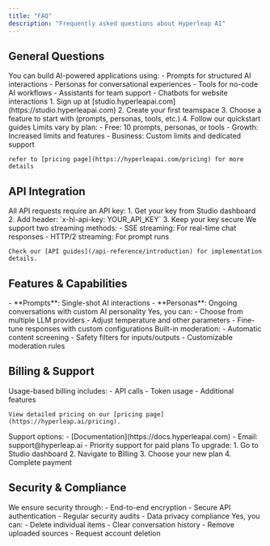 ```yaml
---
title: "FAQ"
description: "Frequently asked questions about Hyperleap AI"
---
```


## General Questions

<AccordionGroup>
  <Accordion title="What can I build with Hyperleap AI?">
    You can build AI-powered applications using:
    - Prompts for structured AI interactions
    - Personas for conversational experiences
    - Tools for no-code AI workflows
    - Assistants for team support
    - Chatbots for website interactions
  </Accordion>

<Accordion title="How do I get started?">
  1. Sign up at [studio.hyperleapai.com](https://studio.hyperleapai.com) 
  2. Create your first teamspace 
  3. Choose a feature to start with (prompts, personas, tools, etc.) 
  4. Follow our quickstart guides
</Accordion>

  <Accordion title="What are the usage limits?">
    Limits vary by plan:
    - Free: 10 prompts, personas, or tools
    - Growth: Increased limits and features
    - Business: Custom limits and dedicated support

    refer to [pricing page](https://hyperleapai.com/pricing) for more details

  </Accordion>
</AccordionGroup>

## API Integration

<AccordionGroup>
  <Accordion title="How do I authenticate API requests?">
    All API requests require an API key:
    1. Get your key from Studio dashboard
    2. Add header: `x-hl-api-key: YOUR_API_KEY`
    3. Keep your key secure
  </Accordion>

  <Accordion title="How do I handle streaming responses?">
    We support two streaming methods:
    - SSE streaming: For real-time chat responses
    - HTTP/2 streaming: For prompt runs
    
    Check our [API guides](/api-reference/introduction) for implementation details.
  </Accordion>
</AccordionGroup>

## Features & Capabilities

<AccordionGroup>
  <Accordion title="What's the difference between prompts and personas?">
    - **Prompts**: Single-shot AI interactions
    - **Personas**: Ongoing conversations with custom AI personality
  </Accordion>

<Accordion title="Can I customize the AI models?">
  Yes, you can: - Choose from multiple LLM providers - Adjust temperature and
  other parameters - Fine-tune responses with custom configurations
</Accordion>

  <Accordion title="How does content moderation work?">
    Built-in moderation:
    - Automatic content screening
    - Safety filters for inputs/outputs
    - Customizable moderation rules
  </Accordion>
</AccordionGroup>

## Billing & Support

<AccordionGroup>
  <Accordion title="How does billing work?">
    Usage-based billing includes:
    - API calls
    - Token usage
    - Additional features
    
    View detailed pricing on our [pricing page](https://hyperleap.ai/pricing).
  </Accordion>

<Accordion title="Where can I get help?">
  Support options: - [Documentation](https://docs.hyperleapai.com) - Email:
  support@hyperleap.ai - Priority support for paid plans
</Accordion>

  <Accordion title="How do I upgrade my plan?">
    To upgrade:
    1. Go to Studio dashboard
    2. Navigate to Billing
    3. Choose your new plan
    4. Complete payment
  </Accordion>
</AccordionGroup>

## Security & Compliance

<AccordionGroup>
  <Accordion title="How is my data protected?">
    We ensure security through:
    - End-to-end encryption
    - Secure API authentication
    - Regular security audits
    - Data privacy compliance
  </Accordion>

  <Accordion title="Can I delete my data?">
    Yes, you can:
    - Delete individual items
    - Clear conversation history
    - Remove uploaded sources
    - Request account deletion
  </Accordion>
</AccordionGroup>
